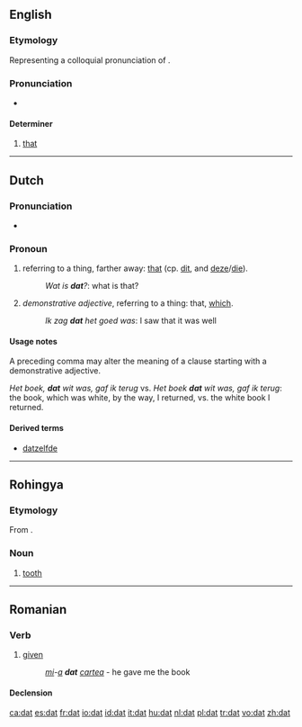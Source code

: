 {{see|DAT|dát|đắt}}
==English==

===Etymology===
Representing a colloquial pronunciation of {{term|that}}.

===Pronunciation===
*{{IPA|/dæt/}}

====Determiner====
{{en-det}}

# {{slang|or|dialectal|or|nonstandard}} [[that]]

----

==Dutch==

===Pronunciation===
*{{IPA|/dat/}}

===Pronoun===
{{infl|nl|pronoun|g=n|desc=demonstrative}}

# referring to a thing, farther away: [[that]] (cp. [[dit]], and [[deze]]/[[die]]).
#: ''Wat is '''dat'''?'': what is that?
# ''demonstrative adjective'', referring to a thing: that, [[which]].
#: ''Ik zag '''dat''' het goed was'': I saw that it was well

====Usage notes====
A preceding comma may alter the meaning of a clause starting with a demonstrative adjective.

''Het boek, '''dat''' wit was, gaf ik terug'' vs. ''Het boek '''dat''' wit was, gaf ik terug'': the book, which was white, by the way, I returned, vs. the white book I returned.

====Derived terms====
* [[datzelfde]]

----

==Rohingya==

===Etymology===
From {{Beng.|cit}}.

===Noun===
{{infl|cit|noun}}

# [[tooth]]

----

==Romanian==

===Verb===
{{ro-past|da}}

# [[given]]
#:''[[îmi|mi]]-[[a]] '''dat''' [[cartea]]'' - he gave me the book

====Declension====
{{ro-pp|da}}

[[ca:dat]]
[[es:dat]]
[[fr:dat]]
[[io:dat]]
[[id:dat]]
[[it:dat]]
[[hu:dat]]
[[nl:dat]]
[[pl:dat]]
[[tr:dat]]
[[vo:dat]]
[[zh:dat]]